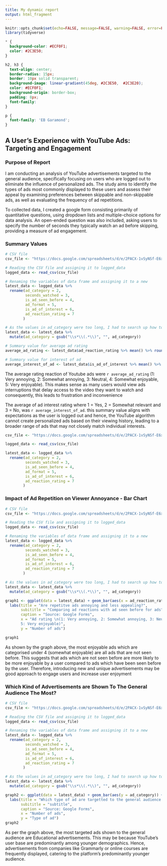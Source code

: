 ```yaml
---
title: My dynamic report
output: html_fragment
---
```


```r
knitr::opts_chunk$set(echo=FALSE, message=FALSE, warning=FALSE, error=FALSE)
library(tidyverse)

```

```css
* {
  background-color: #ECF0F1;
  color: #2C3E50;
}

h2, h3 {
  text-align: center;
  border-radius: 15px;
  border: 10px solid transparent;
  background-image: linear-gradient(45deg, #2C3E50,  #2C3E20);
  color: #ECF0F1;
  background-origin: border-box;
  padding: 8px;
  font-family: 
}

p {
  font-family: 'EB Garamond';
}


```

## A User’s Experience with YouTube Ads: Targeting and Engagement

### Purpose of Report
I am conducting an analysis of YouTube advertisements targeted to the general audience, specifically focusing on users who are logged out to eliminate the influence of personalized ads. The study aims to identify the types of ads most commonly displayed to these users and assess their appeal by examining preferences between skippable and non-skippable ads, as well as evaluating the frequency of ad repetitions.

To collected data, I created a google form consisting primarily of quantitative questions, using dropdown lists and multiple-choice options for data analysis. An open-ended question was also included, asking users to specify the number of seconds they typically watch an ad before skipping, providing a measure of ad engagement.


### Summary Values
```r
# CSV file
csv_file <- "https://docs.google.com/spreadsheets/d/e/2PACX-1vSyNSf-E6x3TKMhW4j4eNW0BXhin2D6T54K4X1mUYvScJK5-FFYXVKd_vFPABoyrsiPYfnaOtwTYOjr/pub?gid=1688869716&single=true&output=csv"

# Reading the CSV file and assigning it to logged_data
logged_data <- read_csv(csv_file)

# Renaming the variables of data frame and assigning it to a new 
latest_data <- logged_data %>%
  rename(ad_category = 2,
         seconds_watched = 3,
         is_ad_seen_before = 4,
         ad_format = 5,
         is_ad_of_interest = 6,
         ad_reaction_rating = 7
        ) 

# As the values in ad_category were too long, I had to search up how to remove the parenthesis and it is done using the mutate & gsub functions
latest_data <- latest_data %>%
  mutate(ad_category = gsub("\\s*\\(.*\\)", "", ad_category))

# Summary value for average ad rating
average_ad_rating <- latest_data$ad_reaction_rating %>% mean() %>% round(0)

# Summary value for interest of ad
average_interest_of_ad <- latest_data$is_ad_of_interest %>% mean() %>% round(0)
```
The average rating reaction of Youtube ads were `r average_ad_rating` (1: Very annoying, 2: Somewhat annoying, 3: Neutral, 4: Somewhat enjoyable, 5: Very enjoyable). This makes sense as many users would view ads interruptions that delay access to the video they want to watch and consequently, this leads to frustration and inconvenience

The average of ad interest rating where 1 = Yes, 2 = Somewhat relevant and 3 = No, was `r average_interest_of_ad`. this summary value aligns with expectations as the user is logged out and hence, the YouTube algorithm cannot create personalized ads based on their viewing history, leading to a broader range of ads that may not closely match individual interests.




```r
csv_file <- "https://docs.google.com/spreadsheets/d/e/2PACX-1vSyNSf-E6x3TKMhW4j4eNW0BXhin2D6T54K4X1mUYvScJK5-FFYXVKd_vFPABoyrsiPYfnaOtwTYOjr/pub?gid=1688869716&single=true&output=csv"

logged_data <- read_csv(csv_file)

latest_data <- logged_data %>%
  rename(ad_category = 2,
         seconds_watched = 3,
         is_ad_seen_before = 4,
         ad_format = 5,
         is_ad_of_interest = 6,
         ad_reaction_rating = 7
        ) 
```


### Impact of Ad Repetition on Viewer Annoyance - Bar Chart

```r
# CSV file
csv_file <- "https://docs.google.com/spreadsheets/d/e/2PACX-1vSyNSf-E6x3TKMhW4j4eNW0BXhin2D6T54K4X1mUYvScJK5-FFYXVKd_vFPABoyrsiPYfnaOtwTYOjr/pub?gid=1688869716&single=true&output=csv"

# Reading the CSV file and assigning it to logged_data
logged_data <- read_csv(csv_file)

# Renaming the variables of data frame and assigning it to a new 
latest_data <- logged_data %>%
  rename(ad_category = 2,
         seconds_watched = 3,
         is_ad_seen_before = 4,
         ad_format = 5,
         is_ad_of_interest = 6,
         ad_reaction_rating = 7
        ) 

# As the values in ad_category were too long, I had to search up how to remove the parenthesis and it is done using the mutate & gsub functions
latest_data <- latest_data %>%
  mutate(ad_category = gsub("\\s*\\(.*\\)", "", ad_category))

graph1 <- ggplot(data = latest_data) + geom_bar(aes(x = ad_reaction_rating, fill = is_ad_seen_before)) + 
  labs(title = "Are repetitve ads annoying and less appealing?",
       subititle = "Comparing ad reactions with ad seen before for ads",
       caption = "Source: Google Forms",
       x = "Ad rating \n(1: Very annoying, 2: Somewhat annoying, 3: Neutral, 4: Somewhat enjoyable,
       5: Very enjoyable)",
       y = "Number of ads")

graph1
```

As shown by the graph above, the most enjoyable ads which are categorised under 4 (somewhat enjoyable) are all ads that are not seen before. This suggests that ads which are not seen before are more likely to be more enjoyable by a user compared to ads which have been seen before by the user. Therefore, introducing new and unique advertisements may be good approach to engage users and increase user enjoyment


### Which Kind of Advertisements are Shown To The General Audience The Most?
```r
# CSV file
csv_file <- "https://docs.google.com/spreadsheets/d/e/2PACX-1vSyNSf-E6x3TKMhW4j4eNW0BXhin2D6T54K4X1mUYvScJK5-FFYXVKd_vFPABoyrsiPYfnaOtwTYOjr/pub?gid=1688869716&single=true&output=csv"

# Reading the CSV file and assigning it to logged_data
logged_data <- read_csv(csv_file)

# Renaming the variables of data frame and assigning it to a new 
latest_data <- logged_data %>%
  rename(ad_category = 2,
         seconds_watched = 3,
         is_ad_seen_before = 4,
         ad_format = 5,
         is_ad_of_interest = 6,
         ad_reaction_rating = 7
        ) 

# As the values in ad_category were too long, I had to search up how to remove the parenthesis and it is done using the mutate & gsub functions
latest_data <- latest_data %>%
  mutate(ad_category = gsub("\\s*\\(.*\\)", "", ad_category))

graph2 <- ggplot(data = latest_data) + geom_bar(aes(y = ad_category)) + 
  labs(title = "Which type of ad are targetted to the general audience the most?",
       subititle = "subtitle",
       caption = "Source: Google Forms",
       x = "Number of ads",
       y = "Type of ad") 
graph2
```

As per the graph above, the most targeted ads shown to the general audience are Educational advertisements. This may be because YouTube's user base are predominantly among younger demographics.  Hence, advertisements from companies like Grammarly or online courses are frequently displayed, catering to the platform's predominantly younger audience.



